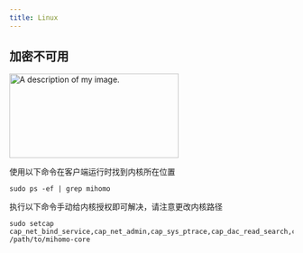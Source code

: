 ```yaml
---
title: Linux
---
```



## 加密不可用
<Image
  src={encryption}
  alt="A description of my image."
  width="300"
  height="150"
/>

使用以下命令在客户端运行时找到内核所在位置
```shell
sudo ps -ef | grep mihomo
```

执行以下命令手动给内核授权即可解决，请注意更改内核路径

```shell
sudo setcap cap_net_bind_service,cap_net_admin,cap_sys_ptrace,cap_dac_read_search,cap_dac_override,cap_net_raw=+ep /path/to/mihomo-core
```